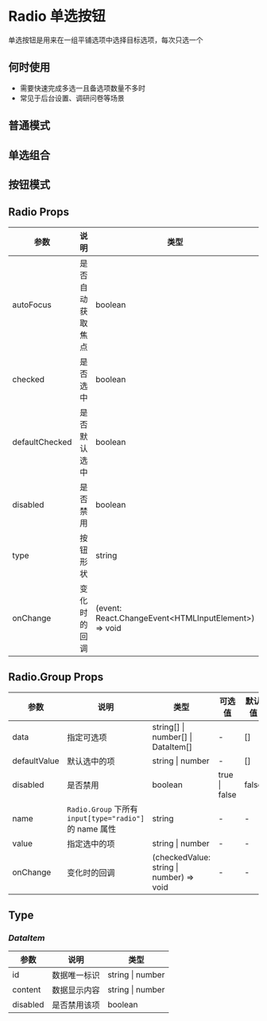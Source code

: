 # Radio 单选按钮

单选按钮是用来在一组平铺选项中选择目标选项，每次只选一个

## 何时使用

- 需要快速完成多选一且备选项数量不多时
- 常见于后台设置、调研问卷等场景

## 普通模式


<DemoNormal />

## 单选组合


<DemoMulti />

## 按钮模式


<DemoType />

## Radio Props

| 参数           | 说明             | 类型                                                 | 可选值                | 默认值    |
| -------------- | ---------------- | ---------------------------------------------------- | --------------------- | --------- |
| autoFocus      | 是否自动获取焦点 | boolean                                              | true \| false         | false     |
| checked        | 是否选中         | boolean                                              | true \| false         | false     |
| defaultChecked | 是否默认选中     | boolean                                              | true \| false         | false     |
| disabled       | 是否禁用         | boolean                                              | true \| false         | false     |
| type           | 按钮形状         | string                                               | 'default' \| 'button' | 'default' |
| onChange       | 变化时的回调     | (event: React.ChangeEvent\<HTMLInputElement\>) => void | -                     | -         |

## Radio.Group Props

| 参数         | 说明                                                    | 类型                                     | 可选值        | 默认值 |
| ------------ | ------------------------------------------------------- | ---------------------------------------- | ------------- | ------ |
| data         | 指定可选项                                              | string[] \| number[] \| DataItem[]       | -             | []     |
| defaultValue | 默认选中的项                                            | string \| number                         | -             | []     |
| disabled     | 是否禁用                                                | boolean                                  | true \| false | false  |
| name         | `Radio.Group` 下所有 `input[type="radio"]` 的 name 属性 | string                                   | -             | -      |
| value        | 指定选中的项                                            | string \| number                         | -             | -      |
| onChange     | 变化时的回调                                            | (checkedValue: string \| number) => void | -             | -      |

## Type

### _DataItem_

| 参数     | 说明         | 类型             |
| -------- | ------------ | ---------------- |
| id       | 数据唯一标识 | string \| number |
| content  | 数据显示内容 | string \| number |
| disabled | 是否禁用该项 | boolean          |

